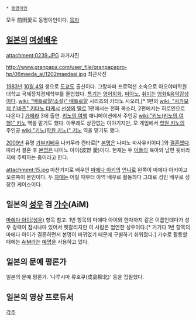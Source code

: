  * [[동명이인]]
모두 前田愛로 동명이인이다.
[[목차]]
== [[일본]]의 [[여성]][[배우]] ==
attachment:0239.JPG
과거사진

http://www.granpapa.com/user_file/granpapapro-hp/06maeda_ai/1202maedaai.jpg
최근사진

[[1983년]] [[10월 4일]] 생으로 [[도쿄도]] 출신이다. 그랑파파 프로덕션 소속으로 아오야마학원대학교 국제정치경제학부를 졸업했다. [[특기]]는 [[영어]]회화, [[피아노]], [[취미]]는 [[영화]]&[[음악]]감상이다. 
[[wiki: "배틀로얄(소설)" 배틀로얄]] 시리즈의 키타노 시오리,[* 1편의 [[wiki: "사카모치 킨바츠" 키타노 타케시]] [[선생]]의 [[딸]]로 1편에서는 전화 목소리, 2편에서는 히로인으로 나온다.] [[가메라]] 3에 출연. [[키노의 여행]] 애니메이션에서 주인공 [[wiki:"키노(키노의 여행)" 키노]] 역을 맡기도 했다. 아무래도 상관없는 이야기지만, 모 게임에서 [[학원 키노]]의 주인공 [[wiki:"키노(학원 키노)" 키노]] 역을 맡기도 했다.

[[2009년]] 유명 [[가부키]]배우 나카무라 칸타로[* [[본명]]은 나미노 마사유키이다.]와 [[결혼]]했다. 따라서 결혼 후 [[본명]]은 나미노 아이(波野 愛)이다. 현재는 두 [[아들]]의 육아와 남편 뒷바라지에 주력하는 중이라고 한다.

attachment:15.jpg
마찬가지로 배우인 [[마에다 아키]]의 [[언니]]로 왼쪽이 마에다 아키이고 오른쪽이 본인이다. 두 [[자매]]는 어릴 때부터 아역 배우로 활동하다 그대로 성인 배우로 성장한 케이스이다.

== 일본의 [[성우]] 겸 [[가수]](AiM) ==
[[마에다 아이(성우)]] 항목 참고. 1번 항목의 마에다 아이와 한자까지 같은 이름인데다가 성우 경력이 잠시나마 있어서 헷갈리지만 이 사람은 엄연한 성우이다.[* 거기다 1번 항목의 마에다 아이가 결혼하면서 본명이 바뀌었기 때문에 구별하기 쉬워졌다.] 가수로 활동할 때에는 [[AiM]]라는 [[예명]]을 사용하고 있다.

== 일본의 문예 평론가 ==
일본의 문예 평론가. '나루시마 류호쿠(成島柳北)' 등을 집필했다.

== 일본의 영상 프로듀서 ==

[[각주]]
